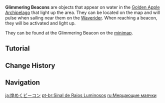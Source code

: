 {{Terminology Infobox
|image        = Tutorial Fog 2.png
|type         = Exploration
|region       = Golden Apple Archipelago
}}
'''Glimmering Beacons''' are objects that appear on water in the [[Golden Apple Archipelago/1.6|Golden Apple Archipelago]] that light up the area. They can be located on the map and will pulse when sailing near them on the [[Waverider]]. When reaching a beacon, they will be activated and light up.

They can be found at the {{Icon|Glimmering Beacon|30}} Glimmering Beacon on the [[minimap]].

==Tutorial==
{{Tutorial
|image1 = Tutorial Fog 1.png
|text1  = Fog diffuses over the surface of the sea around the [[Golden Apple Archipelago]]. Get careless, and you might just get lost.
|image2 = Tutorial Fog 2.png
|text2  = Glimmering Beacons floating on the ocean surface are critical in lighting the way.
|image3 = Tutorial Fog 3.png
|text3  = When you sail close to a Glimmering Beacon, pulses will appear on the minimap. The closer you are to the Glimmering Beacon, the stronger the pulses will be.<br />Adjust your course to follow the pulses to ensure that you are heading toward the Beacon.
|image4 = Tutorial Fog 4.png
|text4  = The Glimmering Beacon's light will continuously twinkle. When you have reached the Beacon, it will be activated and become lit.<br />Use these Beacons to avoid getting lost, find the many islands within the fog, and unlock their Teleport Waypoints!
}}

==Change History==
{{Change History|1.6}}

==Navigation==
{{Exploration Navbox}}

[[ja:煌めくビーコン]]
[[pt-br:Sinal de Raios Luminosos]]
[[ru:Мерцающие маячки]]
